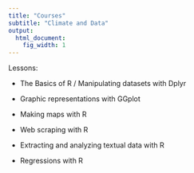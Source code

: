 ```yaml
---
title: "Courses"
subtitle: "Climate and Data"
output:
  html_document:
    fig_width: 1
---
```


Lessons: 

- The Basics of R / Manipulating datasets with Dplyr

- Graphic representations with GGplot

- Making maps with R

- Web scraping with R

- Extracting and analyzing textual data with R

- Regressions with R